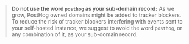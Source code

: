 > **Do not use the word `posthog` as your sub-domain record:**
As we grow, PostHog owned domains might be added to tracker blockers.
To reduce the risk of tracker blockers interfering with events sent to your self-hosted instance,
we suggest to avoid the word `posthog`, or any combination of it, as your sub-domain record.
